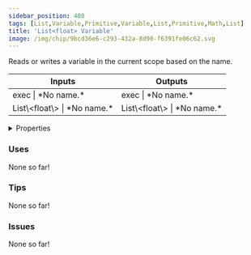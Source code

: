 ```yaml
---
sidebar_position: 408
tags: [List,Variable,Primitive,Variable,List,Primitive,Math,List]
title: 'List<float> Variable'
image: /img/chip/9bcd36e6-c293-432a-8d90-f6391fe06c62.svg
---
```


Reads or writes a variable in the current scope based on the name.



<IChip uuid="9bcd36e6-c293-432a-8d90-f6391fe06c62"/>

<table><thead><tr><th>Inputs</th><th>Outputs</th></tr></thead><tbody><tr><td>exec | *No name.*</td><td>exec | *No name.*</td></tr><tr><td>List\&lt;float\&gt; | *No name.*</td><td>List\&lt;float\&gt; | *No name.*</td></tr></tbody></table>

<details>
  <summary>Properties</summary>
  <div>
    <div>
    <table>
      <tbody>
        <tr>
          <td>Is beta required?</td>
          <td>No</td>
        </tr>
        <tr>
          <td>Is chip a trolling risk?</td>
          <td>No</td>
        </tr>
        <tr>
          <td>Is chip a role assignment risk?</td>
          <td>No</td>
        </tr>
        <tr>
          <td>Chip UUID</td>
          <td>9bcd36e6-c293-432a-8d90-f6391fe06c62</td>
        </tr>
        <tr>
          <td>Room availability</td>
          <td>Available everywhere</td>
        </tr>
      </tbody>
    </table>
    </div>
  </div>
</details>

### Uses

None so far!

### Tips

None so far!

### Issues

None so far!